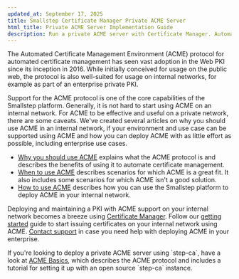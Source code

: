 ```yaml
---
updated_at: September 17, 2025
title: Smallstep Certificate Manager Private ACME Server
html_title: Private ACME Server Implementation Guide
description: Run a private ACME server with Certificate Manager. Automate certificate issuance using industry-standard ACME protocol for internal PKI.
---
```


The Automated Certificate Management Environment (ACME) protocol for automated certificate management has seen vast adoption in the Web PKI since its inception in 2016.
While initially conceived for usage on the public web,
the protocol is also well-suited for usage on internal networks,
for example as part of an enterprise private PKI.

Support for the ACME protocol is one of the core capabilities of the Smallstep platform.
Generally, it is not hard to start using ACME on an internal network.
For ACME to be effective and useful on a private network, there are some caveats.
We've created several articles on why you should use ACME in an internal network,
if your environment and use case can be supported using ACME
and how you can deploy ACME with as little effort as possible,
including enterprise use cases.

- [Why you should use ACME](./why-use-acme.mdx) explains what the ACME protocol is and describes the benefits of using it to automate certificate management.
- [When to use ACME](./when-to-use-acme.mdx) describes scenarios for which ACME is a great fit. It also includes some scenarios for which ACME isn't a good solution.
- [How to use ACME](./how-to-use-acme.mdx) describes how you can use the Smallstep platform to deploy ACME in your internal network.

Deploying and maintaining a PKI with ACME support on your internal network becomes a breeze using [Certificate Manager](https://smallstep.com/certificate-manager/).
Follow our [getting started](./how-to-use-acme.mdx#get-started) guide to start issuing certificates on your internal network using ACME.
[Contact support](mailto:support@smallstep.com) in case you need help with deploying ACME in your enterprise.

<Alert severity="info">
  <div>
    If you're looking to deploy a private ACME server using `step-ca`, have a look at <a href="https://smallstep.com/docs/step-ca/acme-basics">ACME Basics</a>, which describes the ACME protocol and includes a tutorial for setting it up with an open source `step-ca` instance.
  </div>
</Alert>
